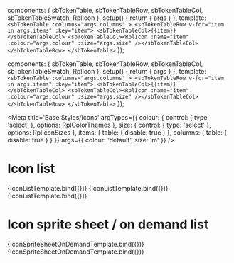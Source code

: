 
  components: { sbTokenTable, sbTokenTableRow, sbTokenTableCol, sbTokenTableSwatch, RplIcon },
  setup() {
    return {
      args
    }
  },
  template: `
    <sbTokenTable :columns="args.columns" >
      <sbTokenTableRow v-for="item in args.items" :key="item">
        <sbTokenTableCol>{{item}}</sbTokenTableCol>
        <sbTokenTableCol><RplIcon :name="item" :colour="args.colour" :size="args.size" /></sbTokenTableCol>
      </sbTokenTableRow>
    </sbTokenTable>
  `
});

  components: { sbTokenTable, sbTokenTableRow, sbTokenTableCol, sbTokenTableSwatch, RplIcon },
  setup() {
    return {
      args
    }
  },
  template: `
    <sbTokenTable :columns="args.columns" >
      <sbTokenTableRow v-for="item in args.items" :key="item">
        <sbTokenTableCol>{{item}}</sbTokenTableCol>
        <sbTokenTableCol><RplIcon :name="item" :colour="args.colour" :size="args.size" /></sbTokenTableCol>
      </sbTokenTableRow>
    </sbTokenTable>
  `
});

<Meta
  title='Base Styles/Icons'
  argTypes={{
    colour: {
      control: { type: 'select' },
      options: RplColorThemes
    },
    size: {
      control: { type: 'select' },
      options: RplIconSizes
    },
    items: {
      table: {
        disable: true
      }
    },
    columns: {
      table: {
        disable: true
      }
    }
  }}
  args={{
    colour: 'default',
    size: 'm'
  }}
/>

# Icon list
<Canvas>
  <Story
    name="Alert"
    args={{
      columns: ['Alert'],
      items: RplIconGroups.alert
    }}
  >
    {IconListTemplate.bind({})}
  </Story>
  <Story
    name="Social"
    args={{
      columns: ['Social'],
      items: RplIconGroups.social
    }}
  >
    {IconListTemplate.bind({})}
  </Story>
  <Story
    name="Standard"
    args={{
      columns: ['Standard'],
      items: RplIconGroups.standard
    }}
  >
    {IconListTemplate.bind({})}
  </Story>
</Canvas>


# Icon sprite sheet / on demand list
<Canvas>
  <Story
    name="Icons in sprite sheet"
    args={{
      columns: ['Sprite sheet'],
      items: RplCoreIconNames
    }}
  >
    {IconSpriteSheetOnDemandTemplate.bind({})}
  </Story>
  <Story
    name="Icons on demand"
    args={{
      columns: ['On Demand'],
      items: RplCustomIconNames
    }}
  >
    {IconSpriteSheetOnDemandTemplate.bind({})}
  </Story>
</Canvas>
